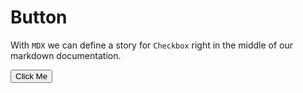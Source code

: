 
<Meta title="Button" component={Button} />

# Button

With `MDX` we can define a story for `Checkbox` right in the middle of our
markdown documentation.

<Preview>
  <Story name="Primary">
    <Button>Click Me</Button>
  </Story>
</Preview>
